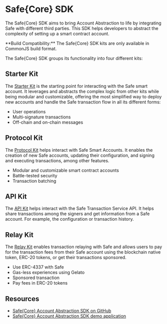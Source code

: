 
# Safe\{Core\} SDK

The Safe\{Core\} SDK aims to bring Account Abstraction to life by integrating Safe with different third parties. This SDK helps developers to abstract the complexity of setting up a smart contract account.

<Callout type="warning">
  **Build Compatibility:** The Safe{Core} SDK kits are only available in CommonJS build format.
</Callout>

The Safe\{Core\} SDK groups its functionality into four different kits:

## Starter Kit

The [Starter Kit](../sdk/starter-kit) is the starting point for interacting with the Safe smart account. It leverages and abstracts the complex logic from other kits while being modular and customizable, offering the most simplified way to deploy new accounts and handle the Safe transaction flow in all its different forms:

- User operations
- Multi-signature transactions
- Off-chain and on-chain messages

<Grid item mt={3}>
  <CustomCard
    title={'Starter Kit'}
    description={'Learn about the Starter Kit and the Safe Smart Account integration.'}
    url={'./starter-kit'}
    newTab={false}
  />
</Grid>

## Protocol Kit

The [Protocol Kit](./protocol-kit.mdx) helps interact with Safe Smart Accounts. It enables the creation of new Safe accounts, updating their configuration, and signing and executing transactions, among other features.

- Modular and customizable smart contract accounts
- Battle-tested security
- Transaction batching

<Grid container mt={3}>
  <CustomCard
    title={'Protocol Kit'}
    description={'Learn about the Protocol Kit and the Safe Smart Account contracts integration.'}
    url={'./protocol-kit'}
    newTab={false}
  />
</Grid>

## API Kit

The [API Kit](./api-kit.mdx) helps interact with the Safe Transaction Service API. It helps share transactions among the signers and get information from a Safe account. For example, the configuration or transaction history.

<Grid container mt={3}>
  <CustomCard
    title={'API Kit'}
    description={'Learn about the API Kit and the integration with the Safe Transaction Service.'}
    url={'./api-kit'}
    newTab={false}
  />
</Grid>

## Relay Kit

The [Relay Kit](./relay-kit.mdx) enables transaction relaying with Safe and allows users to pay for the transaction fees from their Safe account using the blockchain native token, ERC-20 tokens, or get their transactions sponsored.

- Use ERC-4337 with Safe
- Gas-less experiences using Gelato
- Sponsored transaction
- Pay fees in ERC-20 tokens

<Grid container mt={3}>
  <CustomCard
    title={'Relay Kit'}
    description={'Learn about the Relay Kit and the packs integrating ERC-4337 and Gelato.'}
    url={'./relay-kit'}
    newTab={false}
  />
</Grid>

## Resources
- [Safe\{Core\} Account Abstraction SDK on GitHub](https://github.com/safe-global/safe-core-sdk)
- [Safe\{Core\} Account Abstraction SDK demo application](https://github.com/5afe/account-abstraction-demo-ui)
